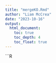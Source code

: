 ```yaml
---
title: "mergeKO.Rmd"
author: "Liam McCrea"
date: "2023-10-16"
output: 
  html_document:
    toc: true
    toc_depth: 4
    toc_float: true
---
```


```R
